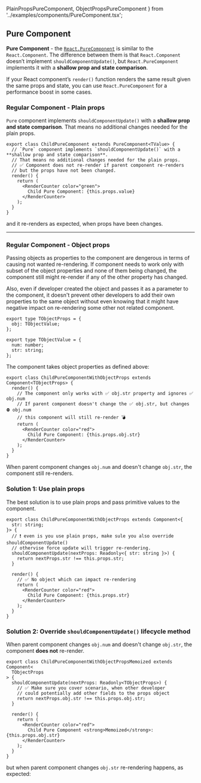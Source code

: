   PlainPropsPureComponent,
  ObjectPropsPureComponent
} from '../examples/components/PureComponent.tsx';

## Pure Component

**Pure Component** - the [`React.PureComponent`](https://reactjs.org/docs/react-api.html#reactpurecomponent) is similar to the `React.Component`. The difference between them is that `React.Component` doesn’t implement `shouldComponentUpdate()`, but `React.PureComponent` implements it with a **shallow prop and state comparison**.

If your React component’s `render()` function renders the same result given the same props and state, you can use `React.PureComponent` for a performance boost in some cases.

### Regular Component - Plain props

`Pure` component implements `shouldComponentUpdate()` with a **shallow prop and state comparison**.
That means no additional changes needed for the plain props.

```tsx
export class ChildPureComponent extends PureComponent<TValue> {
  // `Pure` component implements `shouldComponentUpdate()` with a **shallow prop and state comparison**.
  // That means no additional changes needed for the plain props.
  // ✅ Component does not re-render if parent component re-renders
  // but the props have not been changed.
  render() {
    return (
      <RenderCounter color="green">
        Child Pure Component: {this.props.value}
      </RenderCounter>
    );
  }
}
```

<PlainPropsPureComponent isMemoized={false} />

and it re-renders as expected, when props have been changes.

<PlainPropsPureComponent isMemoized={true} changeProps={true} />
<hr />

### Regular Component - Object props

Passing objects as properties to the component are dengerous in terms of causing not wanted re-rendering.
If component needs to work only with subset of the object properties and none of them being changed,
the component still might re-render if any of the other property has changed.

Also, even if developer created the object and passes it as a parameter to the component,
it doesn't prevent other developers to add their own properties to the same object without
even knowing that it might have negative impact on re-rendering some other not related component.

```tsx
export type TObjectProps = {
  obj: TObjectValue;
};

export type TObjectValue = {
  num: number;
  str: string;
};
```

The component takes object properties as defined above:

```tsx
export class ChildPureComponentWithObjectProps extends Component<TObjectProps> {
  render() {
    // The component only works with ✅ obj.str property and ignores ✅ obj.num
    // If parent component doesn't change the ✅ obj.str, but changes ⛔ obj.num
    // this component will still re-render 💣
    return (
      <RenderCounter color="red">
        Child Pure Component: {this.props.obj.str}
      </RenderCounter>
    );
  }
}
```

When parent component changes `obj.num` and doesn't change `obj.str`, the component
still re-renders.

<ObjectPropsPureComponent isMemoized={false} />

### Solution 1: Use plain props

The best solution is to use plain props and pass primitive values to the component.

```tsx
export class ChildPureComponentWithObjectProps extends Component<{
  str: string;
}> {
  // ❗ even is you use plain props, make sule you also override shouldComponentUpdate()
  // othervise force update will trigger re-rendering.
  shouldComponentUpdate(nextProps: Readonly<{ str: string }>) {
    return nextProps.str !== this.props.str;
  }

  render() {
    // ✅ No object which can impact re-rendering
    return (
      <RenderCounter color="red">
        Child Pure Component: {this.props.str}
      </RenderCounter>
    );
  }
}
```

### Solution 2: Override `shouldComponentUpdate()` lifecycle method

When parent component changes `obj.num` and doesn't change `obj.str`, the component
**does not** re-render.

```tsx
export class ChildPureComponentWithObjectPropsMemoized extends Component<
  TObjectProps
> {
  shouldComponentUpdate(nextProps: Readonly<TObjectProps>) {
    // ✅ Make sure you cover scenario, when other developer
    // could potentially add other fields to the props object
    return nextProps.obj.str !== this.props.obj.str;
  }

  render() {
    return (
      <RenderCounter color="red">
        Child Pure Component <strong>Memoized</strong>: {this.props.obj.str}
      </RenderCounter>
    );
  }
}
```

<ObjectPropsPureComponent isMemoized={true} changeProps={false} />

but when parent component changes `obj.str` re-rendering happens, as expected:

<ObjectPropsPureComponent isMemoized={true} changeProps={true} />
